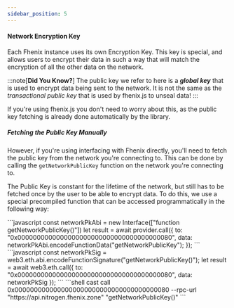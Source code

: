 ```yaml
---
sidebar_position: 5
---
```



#### Network Encryption Key

Each Fhenix instance uses its own Encryption Key. This key is special, and allows users to encrypt their data in such a way that will match the encryption of all the other data on the network.

:::note[**Did You Know?**]
The public key we refer to here is a _**global key**_ that is used to encrypt data being sent to the network. It is not the same as the _transactional public key_ that is used by fhenix.js to unseal data!
:::

If you're using fhenix.js you don't need to worry about this, as the public key fetching is already done automatically by the library.

##### Fetching the Public Key Manually

However, if you're using interfacing with Fhenix directly, you'll need to fetch the public key from the network you're connecting to. This can be done by calling the `getNetworkPublicKey` function on the network you're connecting to.

The Public Key is constant for the lifetime of the network, but still has to be fetched once by the user to be able to encrypt data. To do this, we use a special precompiled function that can be accessed programmatically in the following way:

<Tabs>
<TabItem value="ethers.js" label="ethers.js">
```javascript
const networkPkAbi = new Interface(["function getNetworkPublicKey()"])
let result = await provider.call({
  to: "0x0000000000000000000000000000000000000080",
  data: networkPkAbi.encodeFunctionData("getNetworkPublicKey");
});
```
</TabItem>
<TabItem value="web3.js" label="Web3.js">
```javascript
const networkPkSig = web3.eth.abi.encodeFunctionSignature("getNetworkPublicKey()");
let result = await web3.eth.call({
  to: "0x0000000000000000000000000000000000000080",
  data: networkPkSig
});
```
</TabItem>
<TabItem value="cast (Foundry)" label="cast (Foundry)">
```shell
cast call 0x0000000000000000000000000000000000000080 --rpc-url "https://api.nitrogen.fhenix.zone" "getNetworkPublicKey()"
```
</TabItem>
</Tabs>
